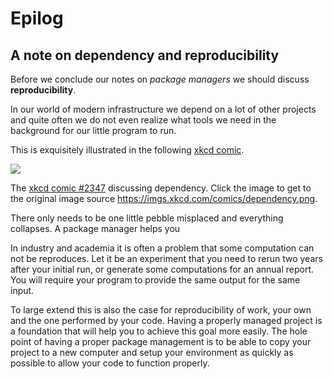 # Epilog {#sec-intro-epilog}
## A note on dependency and reproducibility {#sec-intro-pm-reproducibility}

Before we conclude our notes on _package managers_ we should discuss **reproducibility**.

In our world of modern infrastructure we depend on a lot of other projects and quite often we do not even realize what tools we need in the background for our little program to run. 

This is exquisitely illustrated in the following [xkcd comic](https://xkcd.com).

::: {#fig-xkcd-dependency}
[![](https://imgs.xkcd.com/comics/dependency.png)](https://xkcd.com/2347/)

The [xkcd comic #2347](https://xkcd.com/2347/) discussing dependency. Click the image to get to the original image source [https://imgs.xkcd.com/comics/dependency.png](https://imgs.xkcd.com/comics/dependency.png). 
:::

There only needs to be one little pebble misplaced and everything collapses.
A package manager helps you 

In industry and academia it is often a problem that some computation can not be reproduces.
Let it be an experiment that you need to rerun two years after your initial run, or generate some computations for an annual report.
You will require your program to provide the same output for the same input. 



To large extend this is also the case for reproducibility of work, your own and the one performed by your code.
Having a properly managed project is a foundation that will help you to achieve this goal more easily.
The hole point of having a proper package management is to be able to copy your project to a new computer and setup your environment as quickly as possible to allow your code to function properly.